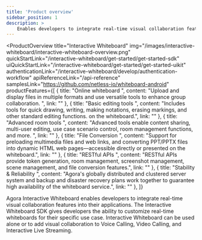 ```yaml
---
title: 'Product overview'
sidebar_position: 1
description: >
    Enables developers to integrate real-time visual collaboration features into their applications.
---
```



<ProductOverview
    title="Interactive Whiteboard"
    img="/images/interactive-whiteboard/interactive-whiteboard-overview.png"
    quickStartLink="/interactive-whiteboard/get-started/get-started-sdk"
    uiQuickStartLink="/interactive-whiteboard/get-started/get-started-uikit"
    authenticationLink="/interactive-whiteboard/develop/authentication-workflow"
    apiReferenceLink="/api-reference"
    samplesLink="https://github.com/netless-io/whiteboard-android"
    productFeatures={[
        {
            title: "Online whiteboard ",
            content: "Upload and display files in multiple formats and use versatile tools to enhance group collaboration. ",
            link: ""
        },
        {
            title: "Basic editing tools ",
            content: "Includes tools for quick drawing, writing, making notations, erasing markings, and other standard editing functions. on the whiteboard.",
            link: ""
        },
        {
            title: "Advanced room tools ",
            content: "Advanced tools enable content sharing, multi-user editing, use case scenario control, room management functions, and more. ",
            link: ""
        },
        {
            title: "File Conversion ",
            content: "Support for preloading multimedia files and web links, and converting PPT/PPTX files into dynamic HTML web pages—accessible directly or presented on the whiteboard.",
            link: ""
        },
        {
            title: "RESTful APIs ",
            content: "RESTful APIs provide token generation, room management, screenshot management, scene management, and file conversion features.",
            link: ""
        },
        {
            title: "Stability & Reliability ",
            content: "Agora's globally distributed and clustered server system and backup and disaster recovery plans work together to guarantee high availability of the whiteboard service.",
            link: ""
        },
    ]}

>

Agora Interactive Whiteboard enables developers to integrate real-time visual collaboration features into their applications. The Interactive Whiteboard SDK gives developers the ability to customize real-time whiteboards for their specific use case. ​Interactive Whiteboard can be used alone or to add visual collaboration to Voice Calling, Video Calling, and Interactive Live Streaming.


</ProductOverview>